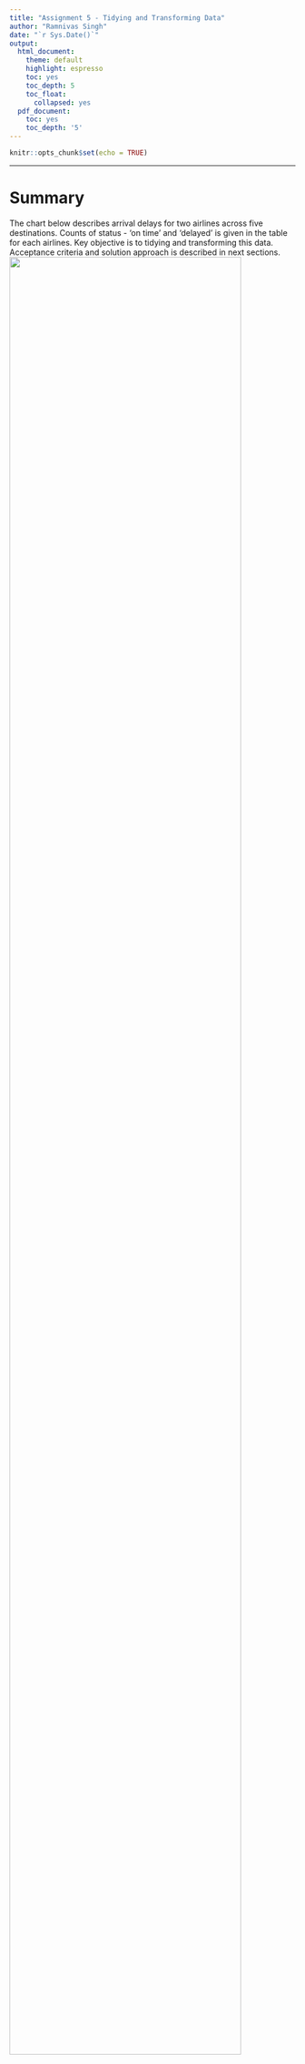 ---
title: "Assignment 5 - Tidying and Transforming Data"
author: "Ramnivas Singh"
date: "`r Sys.Date()`"
output:
  html_document:
    theme: default
    highlight: espresso
    toc: yes
    toc_depth: 5
    toc_float:
      collapsed: yes
  pdf_document:
    toc: yes
    toc_depth: '5'
---

```{r setup, include=FALSE}
knitr::opts_chunk$set(echo = TRUE)
```
--------------------------------------------------------------------------------

\clearpage

# Summary
The chart below describes arrival delays for two airlines across five destinations. Counts of status - 'on time' and 'delayed' is given in the table for each airlines. Key objective is to tidying and transforming this data. Acceptance criteria and solution approach is described in next sections.\
![](airlines-data.png){width=90%}

--------------------------------------------------------------------------------

\clearpage

# Acceptance Criteria
(1) Create a .CSV file (or optionally, a MySQL database!) that includes all of the information above. You’re encouraged to use a “wide” structure similar to how the information appears above, so that you can practice tidying and transformations as described below.\
(2) Read the information from your .CSV file into R, and use tidyr and dplyr as needed to tidy and transform your data.\
(3) Perform analysis to compare the arrival delays for the two airlines.\
(4) Your code should be in an R Markdown file, posted to rpubs.com, and should include narrative descriptions of your data cleanup work, analysis, and conclusions.\

--------------------------------------------------------------------------------

\clearpage

# Analysis
* This untidy data shows missing values in various cells
* A blank row with no values in any cell
* Repetition of values such as 'on time' and 'delayed'
* Name of the cities as a column names with 'on time' and 'delayed' count

--------------------------------------------------------------------------------

\clearpage

# Approach\
Two approach are implemented in this assignment\

### Approach 1: Normalized database\
* Import data entities in each normalized schema table\
* Source data into R for next steps\
* Tidy and Transform data for data analysis\

### Approach 2:  Raw database\
* Import dataset in de-normalized table\
* Source data into R for next steps\
* Tidy and Transform data for data analysis\

![](approach2.png){width=100%}

--------------------------------------------------------------------------------

\clearpage

# Libraries & Capabilities used
```
Libraries 
* dplyr
* tidyr
* ggplot
* aws.s3
* RMySQL

Capabilities 
* AWS RDS MySQL
* AWS S3
* RPubs.com
* Gitbub
```
```{r results = FALSE, message = FALSE, warning = FALSE}
# Load required libraries
library(tidyverse)
library(ggplot2)
library(dplyr)
library (readr)
library(aws.s3)
library(RMySQL)
```

--------------------------------------------------------------------------------

\clearpage

# Implementation
## Approach 1: Normalized database

### Database Objects & Design are below \
**airlines  :** To retain airlines code and name \
**cities    :** To retain city code and name \
**status    :** Airlines flight status  - on time, delayed are maintained in this table \
**airlines_status :** This table is used maintain status count and relationship with other tables \

![](database.png){width=90%}
--------------------------------------------------------------------------------

clearpage

Using AWS S3 to save .CSV and .SQL files to initialize the database and use in the future \
```{r}
get_bucket(bucket = "msds-data607")
# Display contents
```
--------------------------------------------------------------------------------

**loadflights.sql**
```
DROP DATABASE IF EXISTS flights;
CREATE DATABASE `flights`
USE flights;

DROP TABLE IF EXISTS airlines_status;
DROP TABLE IF EXISTS airlines_status_cities;
DROP TABLE IF EXISTS airlines;
DROP TABLE IF EXISTS cities;
DROP TABLE IF EXISTS status;
CREATE TABLE `airlines_status_cities` (
  `airlines` varchar(25) NOT NULL,
  `status` varchar(45) NOT NULL,
  `los_angeles` int NOT NULL,
  `phoenix` int NOT NULL,
  `san_diego` int NOT NULL,
  `san_francisco` int NOT NULL,
  `seattle` int NOT NULL
);

LOAD DATA INFILE '<<Location>>\\airlines_status_cities.csv' 
INTO TABLE airlines_status_cities 
FIELDS TERMINATED BY ',' 
ENCLOSED BY '"'
LINES TERMINATED BY '\n'
IGNORE 1 ROWS;

CREATE TABLE `airlines` (
  `id_airlines` int NOT NULL,
  `code_airlines` varchar(45) NOT NULL,
  `name_airlines` varchar(30) NOT NULL,
  PRIMARY KEY (`id_airlines`)
);

LOAD DATA INFILE '<<Location>>\\airlines.csv' 
INTO TABLE airlines 
FIELDS TERMINATED BY ',' 
ENCLOSED BY '"'
LINES TERMINATED BY '\n'
IGNORE 1 ROWS;

CREATE TABLE `cities` (
  `id_city` int NOT NULL,
  `code_city` varchar(45) NOT NULL,
  `name_city` varchar(45) NOT NULL,
  PRIMARY KEY (`id_city`)
);

LOAD DATA INFILE '<<Location>>\\cities.csv' 
INTO TABLE cities 
FIELDS TERMINATED BY ',' 
ENCLOSED BY '"'
LINES TERMINATED BY '\n'
IGNORE 1 ROWS;

CREATE TABLE `status` (
  `id_status` int NOT NULL,
  `status` varchar(45) NOT NULL,
  PRIMARY KEY (`id_status`)
) ;

LOAD DATA INFILE '<<Location>>\\status.csv' 
INTO TABLE status 
FIELDS TERMINATED BY ',' 
ENCLOSED BY '"'
LINES TERMINATED BY '\n'
IGNORE 1 ROWS;

CREATE TABLE `airlines_status` (
  `id` int NOT NULL,
  `id_airlines` int NOT NULL,
  `id_city` int NOT NULL,
  `id_status` int NOT NULL,
  `count_status` int NOT NULL,
  PRIMARY KEY (`id`),
  KEY `FK_ID_AIRLINES_idx` (`id_airlines`),
  KEY `FK_ID_CITY_idx` (`id_city`),
  KEY `FK_ID_STATUS_idx` (`id_status`),
  CONSTRAINT `FK_ID_AIRLINES` FOREIGN KEY (`id_airlines`) REFERENCES `airlines` (`id_airlines`),
  CONSTRAINT `FK_ID_CITY` FOREIGN KEY (`id_city`) REFERENCES `cities` (`id_city`),
  CONSTRAINT `FK_ID_STATUS` FOREIGN KEY (`id_status`) REFERENCES `status` (`id_status`)
);

LOAD DATA INFILE '<<Location>>\\airlines_status.csv' 
INTO TABLE airlines_status 
FIELDS TERMINATED BY ',' 
ENCLOSED BY '"'
LINES TERMINATED BY '\n'
IGNORE 1 ROWS;
```
Load data into different normalized tables

**airlines.csv**
```
id_airlines,code_airlines,name_airlines
1,ALS,Alaska
2,AMW,AM West
```
**cities.csv**
```
id_city,code_city,name_city
1,LA,Los Angeles
2,PN,Phoenix
3,SD,San Diego
4,SF,San Francisco
5,ST,Seattle
```
**status.csv**
```
id_status,status
1,on time
2,delayed
```
**airlines_status.csv**
```
id,id_airlines,id_city,id_status,count_status
1,1,1,1,497
2,1,2,1,221
3,1,3,1,212
4,1,4,1,503
5,1,5,1,1841
6,1,1,2,62
7,1,2,2,12
8,1,3,2,20
9,1,4,2,102
10,1,5,2,305
11,2,1,1,694
12,2,2,1,4840
13,2,3,1,383
14,2,4,1,320
15,2,5,1,201
16,2,1,2,117
17,2,2,2,415
18,2,3,2,65
19,2,4,2,129
20,2,5,2,61
```
### Load data from RDS into R
### Initialize RDS Database connection
```{r}
# Function to return data from a table
user <- rstudioapi::askForPassword("Database username")
password <- rstudioapi::askForPassword("Database password")
connection = dbConnect(MySQL(), user = user, password = password, dbname = 'flights', host = 'msds.cbs1lxtno2zh.us-east-2.rds.amazonaws.com')
```

### Use dplyr to read data tables
```{r}
get_data<- function(table_name) {
dataset <- tbl(connection,dbplyr::in_schema("flights", table_name))
  return(dataset)
}

```
### Read data into R using dplyr
```{r}
# Using dplyr to source data into R
airlines_data<-as.data.frame(get_data('airlines'))
status_data<-as.data.frame(get_data('status'))
cities_data<-as.data.frame(get_data('cities'))
airlines_status_data<-as.data.frame(get_data('airlines_status'))

# Join these data sets together
airlines_status_data <-(left_join(airlines_status_data,status_data,by = "id_status") %>%
                        left_join(cities_data,by = "id_city"))%>%
                        left_join(airlines_data,by = "id_airlines")
```

### Transform consolidated dataset
```{r}
airlines_status_data<-select(airlines_status_data,code_airlines,
                             name_airlines,status,code_city,name_city,count_status)
# This dataset is ready to tidy
print(airlines_status_data)
```

--------------------------------------------------------------------------------

\clearpage

### Tidy consolidated dataset
Lets spread and transform data into required data format
```{r}
# Lets spread to split status column into 'on time' and 'delayed' columns
airlines_status_data<-airlines_status_data %>%
    spread(status,count_status)
names(airlines_status_data)[names(airlines_status_data) == "on time"] <- "on_time"
print(airlines_status_data)
```

## Approach 2: De-normalized database
### Database Objects & Design are below \
```
airlines_status_cities : This table is used maintain tabular structure of origional datas
```

![](database2.png){width=30%}

--------------------------------------------------------------------------------

\clearpage

Create denormalized table
```
-- loadflights-denormalized.sql
DROP DATABASE IF EXISTS flights;
CREATE DATABASE `flights`
USE flights;

DROP TABLE IF EXISTS airlines_status_cities;
CREATE TABLE `airlines_status_cities` (
  `airlines` varchar(25) NOT NULL,
  `status` varchar(45) NOT NULL,
  `los_angeles` int NOT NULL,
  `phoenix` int NOT NULL,
  `san_diego` int NOT NULL,
  `san_francisco` int NOT NULL,
  `seattle` int NOT NULL
);

LOAD DATA INFILE 'airlines_status_cities.csv' 
INTO TABLE airlines_status_cities 
FIELDS TERMINATED BY ',' 
ENCLOSED BY '"'
LINES TERMINATED BY '\n'
IGNORE 1 ROWS;
```
Load data into denomalized table
```
airlines,status,los_angeles,phoenix,san_diego,san_francisco,seattle
Alaska,on time,497,221,212,503,1841
Alaska,delayed,62,12,20,102,305
AM West,on time,694,4840,383,320,201
AM West,delayed,117,415,65,129,61
```

--------------------------------------------------------------------------------

\clearpage

### Load data from RDS into R
```{r}
# Using dplyr to source data into R
airlines_status_cities<-as.data.frame(get_data('airlines_status_cities'))
print(airlines_status_cities)
```

### Transform consolidated dataset
```{r}
airlines_status_cities<-(airlines_status_cities %>%
gather('los_angeles', 'phoenix', 'san_diego', 'san_francisco', 'seattle', key = "cities", value = "count_status"))
print(airlines_status_cities)
airlines_status_cities<-airlines_status_cities %>%
    spread(status,count_status)
names(airlines_status_cities)[names(airlines_status_cities) == "on time"] <- "on_time"
print(airlines_status_cities)

```

--------------------------------------------------------------------------------

\clearpage

## Data Analysis
### 1. Generate bar plot for delayed flights
```{r}
# This dataset is ready for data analysis
ggplot(data=airlines_status_data, aes(x=name_airlines, y =delayed, fill= name_airlines))+
    geom_bar(stat="identity")+facet_wrap(~name_city)+
    labs(title="Delayed flights by city", x= "Airlines", y = "Delay Count")+
    theme(axis.text.x = element_blank(),plot.title = element_text(hjust=1),legend.position = "right")
```

--------------------------------------------------------------------------------

\clearpage

### 2. Generate bar plot for on time flights

```{r}

ggplot(data=airlines_status_data, aes(x=name_airlines, y =on_time, fill= name_airlines))+
    geom_bar(stat="identity")+facet_wrap(~name_city)+
    labs(title="On time flights by city", x= "Airlines", y = "On time Count")+
    theme(axis.text.x = element_blank(),plot.title = element_text(hjust=1),legend.position = "right")

```

--------------------------------------------------------------------------------

\clearpage

### 3. Calculate percentages \

Lets make more use of tidyr and dplyr \

```{r}

# Lets mutate to add 3 ore columns - total, percent delay, percent on time
airlines_status_data<-as.data.frame(airlines_status_data %>%
    group_by(name_airlines, name_city) %>%
    mutate(total = sum(on_time, delayed), precent_on_time = on_time / total, precent_delay = delayed  / total))
airlines_status_data

```

--------------------------------------------------------------------------------

\clearpage

### 4. Plot - % Delay for each city

```{r}
ggplot(data = airlines_status_data, 
       aes(x = name_city, y = precent_delay*100, color=name_airlines,  
           shape=name_city)) + 
  geom_point()+xlab("Cities")+ylab("% Delay")+
  ggtitle("Plot - % Delay for each city")
```

--------------------------------------------------------------------------------

\clearpage

### 5. Plot -  % On time for each city

```{r}
ggplot(data = airlines_status_data, 
       aes(x = name_city, y = precent_on_time*100, color=name_airlines,  
           shape=name_city)) + 
  geom_point()+xlab("Cities")+ylab("% On time")+
  ggtitle("Plot - % On time for each city")
  
```

# Conclutions
Following functions were used from dplyr and tidyr for tidying and transforming data
```
 - tbl, in_schema
 - gathering, spread
 - joins, mutate,select, filter, group by
 ```
* dplyr and tidyr are very much suitable packages for data tranformation \
* Relational database activities are performed very efficiently using tidyr\
* If use normalized data tables  - dplyr and tidyr are not much needed \
* If use denormalized data tables  - dplyr and tidyr are very helpful \
* A combination of Relational database, dplyr and tidyr is recommended for strcutured and unstructured data transformation and analysis\

